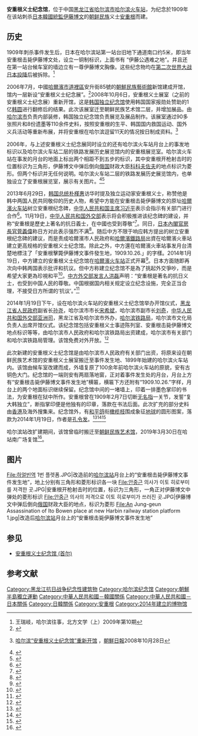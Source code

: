 '''安重根义士纪念馆'''，位于中国[[黑龙江省|黑龙江省]][[哈尔滨市|哈尔滨市]][[哈尔滨站|哈尔滨火车站]]，为纪念於1909年在该站刺杀[[大日本帝国|日本]][[統監府|韓國統監]][[伊藤博文|伊藤博文]]的[[朝鲜族|朝鲜民族]]义士[[安重根|安重根]]而建。

==历史==
1909年刺杀事件发生后，日本在哈尔滨站第一站台旧地下通道南口约5米，即当年安重根击毙伊藤博文处，设立一铜制标识，上面书有 “伊藤公遇难之地”。并且还在第一站台候车室的墙边立有一尊伊藤博文胸像。这些纪念物均在[[第二次世界大战|第二次世界大战]][[日本投降|日本投降]]后被拆除。<ref>王瑞岐，哈尔滨往事，北方文学（上）2009年第10期</ref>

2006年7月，中國[[哈爾濱市|哈爾濱市]][[道裡區|道裡區]]安升街85號的[[朝鮮民族藝術館|朝鮮民族藝術館]]新馆建成开馆，馆内一层新设“安重根义士纪念展”。<ref>{{Cite web|url=http://news.sohu.com/20060702/n244053652.shtml|title=哈市朝鲜民族艺术馆新馆昨落成|publisher=搜狐|date=2006-07-02|archive-url=https://web.archive.org/web/20160304221617/http://news.sohu.com/20060702/n244053652.shtml|archive-date=2016-03-04|dead-url=no|access-date=2014-05-19}}</ref>2008年10月6日，安重根义士展室（之前的安重根义士纪念展）重新开馆，这是[[韩国独立纪念馆|韩国独立纪念馆]]使用韩国国家报勋处赞助的1亿[[韩圆|韩圆]]进行翻修后的结果。此次该展室迁至朝鲜民族艺术馆二层，并增加展品。由[[哈尔滨市|哈尔滨市]]负责内部装修，韩国独立纪念馆负责展览及展品制作。该展室通过90多张照片和8份遗墨等110余件史料，按照安重根的生平、韩国国内救国运动、国外义兵活动等重新布展，并将安重根在哈尔滨逗留11天的情况按日制成资料。<ref>{{zh-cn}} [http://chinese.chosun.com/site/data/html_dir/2008/10/28/20081028000021.html 哈尔滨“安重根义士纪念馆”重新开馆] {{Wayback|url=http://chinese.chosun.com/site/data/html_dir/2008/10/28/20081028000021.html |date=20140327124739 }}，[[朝鮮日報|朝鮮日報]]2008年10月28日</ref>

2006年，与上述安重根义士纪念展同时设立的还有哈尔滨火车站月台上的事发地标识以及哈尔滨火车站二层的铁路发展历史展览馆内的安重根展览室。哈尔滨火车站在事发的月台的地面上标出两个相距不到五步的标识，其中安重根开枪射击时的位置标识为三角形，伊藤博文中弹后倒向[[俄国|俄国]]财政大臣[[弗拉基米尔·尼古拉耶维奇·科科夫佐夫|科科夫佐夫]]的地点标识为菱形。但两个标识并无任何说明。哈尔滨火车站二层的铁路发展历史展览馆内，也单独设立了安重根展览室，展示有关图片。<ref>{{Cite web|url=http://www.ceweekly.cn/html/Article/2009-10/40991952618.html|title=在安重根义举100周年之际来到哈尔滨|publisher=经济网|date=2009-10-23|archive-url=https://web.archive.org/web/20140519112205/http://www.ceweekly.cn/html/Article/2009-10/40991952618.html|archive-date=2014-05-19|dead-url=yes|access-date=2014-05-19}}</ref><ref>{{Cite web|url=http://www.crntt.com/doc/1036/1/0/9/103610979.html?coluid=169&kindid=12092&docid=103610979&mdate=0205224200|title=俄报详细描写安重根义举　俄将军四肢爬行|publisher=中评网|date=2015-02-05|archive-url=https://web.archive.org/web/20150315163317/http://crntt.com/doc/1036/1/0/9/103610979.html?coluid=169&kindid=12092&docid=103610979&mdate=0205224200|archive-date=2015-03-15|dead-url=no|access-date=2015-02-05}}</ref>

2013年6月29日，[[韩国总统|韩国总统]][[朴槿惠|朴槿惠]]访华时提及独立运动家安重根义士，称赞他是韩中两国人民共同敬仰的历史人物，希望中方能在安重根击毙伊藤博文的原址[[哈爾濱站|哈爾濱火车站]]树立安重根纪念碑，[[中华人民共和国主席|中华人民共和国主席]][[习近平|习近平]]表示会指示有关部门进行合作<ref>{{Cite web|url=http://news.ifeng.com/mainland/special/pjhfanghua/content-3/detail_2013_06/29/26930939_0.shtml|language=|publisher=凤凰网|title=朴槿惠希望中方为刺杀伊藤博文的安重根竖立纪念碑|date=2013-06-29|access-date=2014-05-19|archive-url=https://web.archive.org/web/20140406224551/http://news.ifeng.com/mainland/special/pjhfanghua/content-3/detail_2013_06/29/26930939_0.shtml|archive-date=2014-04-06|dead-url=no}}</ref>。11月19日，[[中华人民共和国外交部|中华人民共和国外交部]]表示将会积极推进该纪念碑的建设，并称“安重根是歷史上著名的抗日義士，在中國也受到尊敬”<ref>{{Cite web|url=http://news.takungpao.com.hk/world/roll/2013-11/2050676.html|title=外交部：中方將推進在華設立安重根紀念碑有關工作|publisher=大公网|date=2013-11-20|archive-url=https://web.archive.org/web/20150205184947/http://news.takungpao.com.hk/world/roll/2013-11/2050676.html|archive-date=2015-02-05|dead-url=no|access-date=2014-05-19}}</ref>。同日，[[日本內閣官房長官|日本內閣官房長官]][[菅義偉|菅義偉]]称日方对此表示强烈不满<ref>{{Cite web|url=http://www.bbc.co.uk/zhongwen/trad/world/2013/11/131119_jp_china_skorea_about_monument.shtml|title=日本不滿中韓計劃重建安重根碑|publisher=BBC中文网|date=2013-11-20|archive-url=https://web.archive.org/web/20131122070651/http://www.bbc.co.uk/zhongwen/trad/world/2013/11/131119_jp_china_skorea_about_monument.shtml|archive-date=2013-11-22|dead-url=no|access-date=2014-05-19}}</ref>。随后中方不限于响应韩方提出的树立安重根纪念碑的建议，而是责成哈爾濱市人民政府和[[哈爾濱鐵路局|哈爾濱鐵路局]]出資在哈爾濱火車站建立更高规格的安重根义士纪念馆。除此之外，中方還在哈爾濱火車站事发月台清楚地標注了「安重根擊斃伊藤博文事件發生地，1909.10.26.」的字樣。2014年1月19日，中方建立的安重根义士纪念馆在[[哈爾濱站|哈爾濱火车站]]正式开幕<ref>{{Cite web|url=http://www.bbc.co.uk/zhongwen/trad/world/2014/01/140119_anjungeun_memorial.shtml|title=韓國義士安重根紀念館在哈爾濱開館|publisher=BBC中文网|date=2014-01-19|archive-url=https://web.archive.org/web/20140125031016/http://www.bbc.co.uk/zhongwen/trad/world/2014/01/140119_anjungeun_memorial.shtml|archive-date=2014-01-25|dead-url=no|access-date=2014-05-19}}</ref>。日本方面随即再次向中韩两国表示批评和抗议。但中方称建立纪念馆不是為了挑起外交爭吵，而是希望大家更為珍視和平<ref>{{Cite web|url=http://www.bbc.co.uk/zhongwen/trad/world/2014/01/140120_an_japan_china_skorea.shtml|title=日本就哈爾濱安重根紀念館向中韓提抗議|publisher=BBC中文网|date=2014-01-20|archive-url=https://web.archive.org/web/20140123052042/http://www.bbc.co.uk/zhongwen/trad/world/2014/01/140120_an_japan_china_skorea.shtml|archive-date=2014-01-23|dead-url=no|access-date=2014-05-19}}</ref>。[[中华人民共和国外交部发言人|中方外交部发言人]][[洪磊|洪磊]]声明：“安重根是著名的抗日义士，也受到中国人民的尊敬。中国根据国内相关规定设立纪念设施，完全正当合理，不接受日方所谓的‘抗议’。”<ref>{{Cite web|url=http://news.sina.com.cn/c/2014-01-20/192629298532.shtml|title=外交部：不接受日方对安重根纪念馆“抗议”|publisher=新浪|date=2014-01-20|archive-url=https://web.archive.org/web/20140202145838/http://news.sina.com.cn/c/2014-01-20/192629298532.shtml|archive-date=2014-02-02|dead-url=no|access-date=2014-05-19}}</ref>

2014年1月19日下午，设在哈尔滨火车站的安重根义士纪念馆举办开馆仪式，[[黑龙江省人民政府|黑龙江省人民政府]]副省长[[孙尧|孙尧]]，哈尔滨市市长[[宋希斌|宋希斌]]，哈尔滨市副市长[[刘奇|刘奇]]，[[中华人民共和国外交部亚洲司|中华人民共和国外交部亚洲司]]，黑龙江省及哈尔滨市外办，[[哈尔滨铁路局|哈尔滨铁路局]]，哈尔滨市文化局负责人出席开馆仪式。该纪念馆包括安重根义士事迹陈列室、安重根击毙伊藤博文地点标识等等，由哈尔滨市人民政府和哈尔滨铁路局出资建成，哈尔滨市有关部门和哈尔滨铁路局管理。该馆免费对外开放。<ref>{{Cite web|url=http://hlj.people.com.cn/n/2014/0119/c220024-20425688.html|title=安重根义士纪念馆竣工并开馆|publisher=人民网|date=2014-01-19|archive-url=https://web.archive.org/web/20140519114042/http://hlj.people.com.cn/n/2014/0119/c220024-20425688.html|archive-date=2014-05-19|dead-url=no|access-date=2014-05-19}}</ref>

此次新建的安重根义士纪念馆是由哈尔滨市人民政府有关部门出资，将原来设在朝鲜民族艺术馆的安重根义士展室搬迁至事件发生地、1899年始建的哈尔滨火车站内。该馆由候车室改建而成，外墙复原了100余年前哈尔滨火车站的原貌，安有古铜色大门。纪念馆的一端则安有两扇落地窗，正对着事件发生处的月台，月台上方有“安重根击毙伊藤博文事件发生地”横匾，横匾下方还附有“1909.10.26.”字样，月台上的两个地面标识继续保留。纪念馆中间的一堵墙上，印着一排墨色掌印的书法，为安重根在狱中所作。安重根曾在1909年2月7日切断[[无名指|无名指]]一关节，发誓“复大韩独立”，断指掌印便是他独有的印章，落款在书法后面。此次扩充的部分史料由[[香港|香港]]及海外搜集来。纪念馆外，有[[和平鸽|和平鸽]]衔[[橄榄枝|橄榄枝]]围成象征[[地球|地球]]的圆形图案，落款为2014年1月19日，作者是[[孔令发|孔令发]]。<ref>{{Cite web|url=http://news.ifeng.com/mainland/detail_2014_01/19/33149835_0.shtml|title=安重根纪念馆在哈尔滨开馆 曾击毙伊藤博文(图)|publisher=凤凰网|date=2014-01-19|archive-url=https://web.archive.org/web/20140519115812/http://news.ifeng.com/mainland/detail_2014_01/19/33149835_0.shtml|archive-date=2014-05-19|dead-url=no|access-date=2014-05-19}}</ref><ref>{{Cite web|url=http://chinese.joins.com/gb/article.do?method=detail&art_id=114567|title=周恩来夫妇曾被安重根义士感动|publisher=中央日报中文网|date=2014-01-21|archive-url=https://web.archive.org/web/20140519113552/http://chinese.joins.com/gb/article.do?method=detail&art_id=114567|archive-date=2014-05-19|dead-url=no|access-date=2014-05-19}}</ref><ref>{{Cite web|url=http://news.xinhuanet.com/world/2014-01/19/c_119033845.htm|title=安重根纪念馆开馆 韩国民众、政府“点赞”|publisher=新华网|date=2014-01-19|archive-url=https://web.archive.org/web/20140823125900/http://news.xinhuanet.com/world/2014-01/19/c_119033845.htm|archive-date=2014-08-23|dead-url=no|access-date=2014-05-19}}</ref>

哈尔滨站改扩建期间，该馆曾临时搬迁至[[朝鲜民族艺术馆|朝鲜民族艺术馆]]，2019年3月30日在哈站南广场复馆<ref>{{cite news|url=https://www.sohu.com/a/305782441_115479|title=哈尔滨火车站安重根纪念馆重新开放|publisher=[[观察者网|观察者网]]|date=2019-04-03|accessdate=2020-12-30}}</ref>。

== 图片 ==

<gallery>

File:하얼빈역 1번 플렛폼.JPG|改造前的[[哈尔滨站|哈尔滨站]]月台上的“安重根击毙伊藤博文事件发生地”，地上分别有三角形和菱形标识各一块
File:안중근 의사가 이토 히로부미를 저격한 곳.JPG|安重根开枪射击时的位置，标识为三角形，一角正对伊藤博文中弹处的菱形标识
File:안중근 의사의 저격으로 이토 히로부미가 쓰러진 곳.JPG|伊藤博文中弹后倒向[[俄国|俄国]]财政大臣的地点，标识为菱形
File:An Jung-geun Assassination of Ito Bowen place at new Harbin railway station platform 1.jpg|改造后[[哈尔滨站|哈尔滨站]]月台上的“安重根击毙伊藤博文事件发生地”

</gallery>

==参见==
*[[安重根义士纪念馆_(首尔)|安重根义士纪念馆 (首尔)]]

==参考文献==
{{Reflist|2}}

[[Category:黑龙江抗日战争纪念性建筑物|Category:黑龙江抗日战争纪念性建筑物]]
[[Category:哈尔滨纪念馆|Category:哈尔滨纪念馆]]
[[Category:朝鮮半島獨立運動|Category:朝鮮半島獨立運動]]
[[Category:中華人民共和國－韓國關係|Category:中華人民共和國－韓國關係]]
[[Category:中華人民共和國－日本關係|Category:中華人民共和國－日本關係]]
[[Category:日韓關係|Category:日韓關係]]
[[Category:安重根|Category:安重根]]
[[Category:2014年建立的博物馆|Category:2014年建立的博物馆]]
